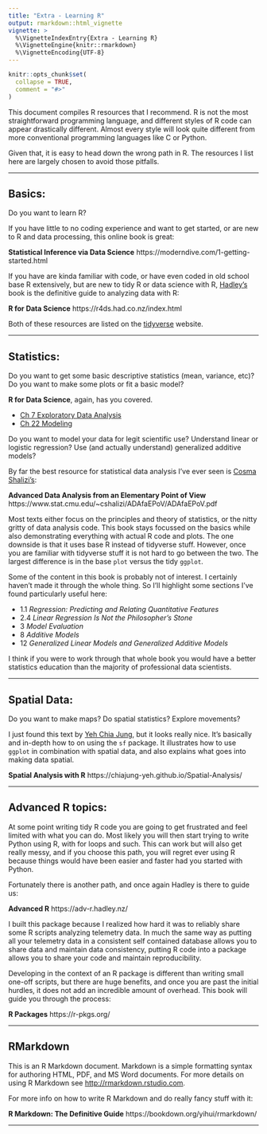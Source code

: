 ```yaml
---
title: "Extra - Learning R"
output: rmarkdown::html_vignette
vignette: >
  %\VignetteIndexEntry{Extra - Learning R}
  %\VignetteEngine{knitr::rmarkdown}
  %\VignetteEncoding{UTF-8}
---
```


```r
knitr::opts_chunk$set(
  collapse = TRUE,
  comment = "#>"
)
```


This document compiles R resources that I recommend. R is not the most
straightforward programming language, and different styles of R code can appear
drastically different. Almost every style will look quite different from more 
conventional programming languages like C or Python. 

Given that, it is easy to head down the wrong path in R. The resources I list 
here are largely chosen to avoid those pitfalls. 

_________________

## Basics:

Do you want to learn R?

If you have little to no coding experience and want to get started, or are 
new to R and data processing, this online book is great:

__Statistical Inference via Data Science__
https://moderndive.com/1-getting-started.html

If you have are kinda familiar with code, or have even coded in old school 
base R extensively, but are new to tidy R or data science with R, 
[Hadley's](https://github.com/hadley) book is the definitive 
guide to analyzing data with R: 

__R for Data Science__
https://r4ds.had.co.nz/index.html


Both of these resources are listed on the 
[tidyverse](https://www.tidyverse.org/learn/) website.

_________________

## Statistics:

Do you want to get some basic descriptive statistics (mean, variance, etc)?
Do you want to make some plots or fit a basic model?

__R for Data Science__, again, has you covered.

- [Ch 7  Exploratory Data Analysis](https://r4ds.had.co.nz/exploratory-data-analysis.html)
- [Ch 22 Modeling](https://r4ds.had.co.nz/model-intro.html)

Do you want to model your data for legit scientific use? 
Understand linear or logistic regression?
Use (and actually understand) generalized additive models? 

By far the best resource for statistical data analysis I've ever seen is 
[Cosma Shalizi's](http://bactra.org/): 

__Advanced Data Analysis from an Elementary Point of View__
https://www.stat.cmu.edu/~cshalizi/ADAfaEPoV/ADAfaEPoV.pdf 

Most texts either focus on the principles and theory of statistics, or the 
nitty gritty of data analysis code. This book stays focussed on the basics 
while also demonstrating everything with actual R code and plots. The one 
downside is that it uses base R instead of tidyverse stuff. However, once you
are familiar with tidyverse stuff it is not hard to go between the two. The 
largest difference is in the base `plot` versus the tidy `ggplot`.

Some of the content in this book is probably not of interest. I certainly
haven't made it through the whole thing. 
So I'll highlight some sections I've found particularly useful here: 

- 1.1   _Regression: Predicting and Relating Quantitative Features_
- 2.4   _Linear Regression Is Not the Philosopher’s Stone_
- 3     _Model Evaluation_
- 8     _Additive Models_
- 12    _Generalized Linear Models and Generalized Additive Models_
  
I think if you were to work through that whole book you would have a better 
statistics education than the majority of professional data scientists.
  
_________________

## Spatial Data: 

Do you want to make maps? Do spatial statistics? Explore movements?

I just found this text by [Yeh Chia Jung](https://github.com/chiajung-yeh), 
but it looks really nice. 
It's basically and in-depth how to on using the `sf` package. 
It illustrates how to use `ggplot` in combination with spatial data, and also 
explains what goes into making data spatial. 

__Spatial Analysis with R__
https://chiajung-yeh.github.io/Spatial-Analysis/

_________________  
  
## Advanced R topics:
  
At some point writing tidy R code you are going to get frustrated and feel
limited with what you can do. Most likely you will then start trying to write
Python using R, with for loops and such. This can work but will also get
really messy, and if you choose this path, you will regret ever using R 
because things would have been easier and faster had you started with Python. 

Fortunately there is another path, and once again Hadley is there to guide us:

__Advanced R__
https://adv-r.hadley.nz/

I built this package because I realized how hard it was to reliably share some 
R scripts analyzing telemetry data. In much the same way as putting all your 
telemetry data in a consistent self contained database allows you to share data
and maintain data consistency, putting R code into a package allows you to share
your code and maintain reproducibility. 

Developing in the context of an R package is different than writing small 
one-off scripts, but there are huge benefits, and once you are past the initial
hurdles, it does not add an incredible amount of overhead. This book will guide 
you through the process:

__R Packages__
https://r-pkgs.org/

_________________

## RMarkdown

This is an R Markdown document. Markdown is a simple formatting syntax for authoring HTML, PDF, and MS Word documents. For more details on using R Markdown see <http://rmarkdown.rstudio.com>.
  
For more info on how to write R Markdown and do really fancy stuff with it:

__R Markdown: The Definitive Guide__
https://bookdown.org/yihui/rmarkdown/
  
_________________

